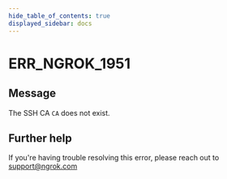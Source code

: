 ```yaml
---
hide_table_of_contents: true
displayed_sidebar: docs
---
```



# ERR_NGROK_1951

## Message

The SSH CA `CA` does not exist.

<ErrorDetails error="err_ngrok_1951" />

## Further help

If you're having trouble resolving this error, please reach out to [support@ngrok.com](mailto:support@ngrok.com?subject=Help%20with%20ERR_NGROK_1951)
